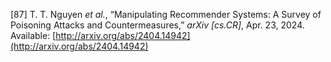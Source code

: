 \[87\]	T. T. Nguyen *et al.*, “Manipulating Recommender Systems: A Survey of Poisoning Attacks and Countermeasures,” *arXiv \[cs.CR\]*, Apr. 23, 2024\. Available: [http://arxiv.org/abs/2404.14942](http://arxiv.org/abs/2404.14942)